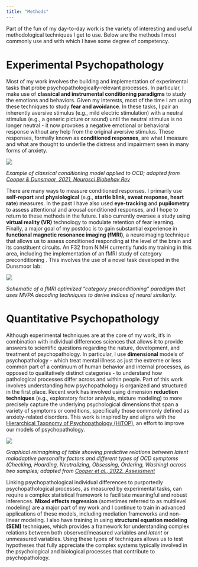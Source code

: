 ```yaml
---
title: "Methods"
---
```


Part of the fun of my day-to-day work is the variety of interesting and useful methodological techniques I get to use. Below are the methods I most commonly use and with which I have some degree of competency.

# Experimental Psychopathology

Most of my work involves the building and implementation of experimental tasks that probe psychopathologically-relevant processes. In particular, I make use of **classical and instrumental conditioning paradigms** to study the emotions and behaviors. Given my interests, most of the time I am using these techniques to study **fear and avoidance**. In these tasks, I pair an inherently aversive stimulus (e.g., mild electric stimulation) with a neutral stimulus (e.g., a generic picture or sound) until the neutral stimulus is no longer neutral - it now provokes a negative emotional or behavioral response without any help from the original aversive stimulus. These responses, formally known as **conditioned responses**, are what I measure and what are thought to underlie the distress and impairment seen in many forms of anxiety.

![](images/ocd_conditioning_nbr.png)

*Example of classical conditioning model applied to OCD; adapted from [Cooper & Dunsmoor, 2021, Neurosci Biobehav Rev](https://www.sciencedirect.com/science/article/abs/pii/S0149763421003262)*

There are many ways to measure conditioned responses. I primarily use **self-report** and **physiological** (e.g., **startle blink, sweat response, heart rate**) measures. In the past I have also used **eye-tracking** and **pupilometry** to assess attentional and arousal conditioned responses, and I hope to return to these methods in the future. I also currently oversee a study using **virtual reality (VR)** technology to modulate retention of fear learning. Finally, a major goal of my postdoc is to gain substantial experience in **functional magnetic resonance imaging (fMRI)**, a neuroimaging technique that allows us to assess conditioned responding at the level of the brain and its constituent circuits. An F32 from NIMH currently funds my training in this area, including the implementation of an fMRI study of category preconditioning . This involves the use of a novel task developed in the Dunsmoor lab:

![](images/spoc_paradigm_cooper_f32.png)

*Schematic of a fMRI optimized "category preconditioning" paradigm that uses MVPA decoding techniques to derive indices of neural similarity.*

# Quantitative Psychopathology

Although experimental techniques are at the core of my work, it's in combination with individual differences sciences that allows it to provide answers to scientific questions regarding the nature, development, and treatment of psychopathology. In particular, I use **dimensional** models of psychopathology - which treat mental illness as just the extreme or less common part of a continuum of human behavior and internal processes, as opposed to qualitatively distinct categories - to understand how pathological processes differ across and within people. Part of this work involves understanding how psychopathology is organized and structured in the first place. Recent work has involved using dimension **reduction techniques** (e.g., exploratory factor analysis, mixture modeling) to more precisely capture the underlying psychological dimensions that span a variety of symptoms or conditions, specifically those commonly defined as anxiety-related disorders. This work is inspired by and aligns with the [Hierarchical Taxonomy of Psychopathology (HiTOP)](https://renaissance.stonybrookmedicine.edu/HITOP), an effort to improve our models of psychopathology.

![](images/ocir%20pid5%20efa%20score%20subscale%20coefs_ax.png)

*Graphical reimagining of table showing predictive relations between latent maladaptive personality factors and different types of OCD symptoms (Checking, Hoarding, Neutralizing, Obsessing, Ordering, Washing) across two samples; adapted from [Cooper et al., 2022, Assessment](https://journals.sagepub.com/doi/full/10.1177/10731911211070623)*

Linking psychopathological individual differences to purportedly psychopathological processes, as measured by experimental tasks, can require a complex statistical framework to facilitate meaningful and robust inferences. **Mixed effects regression** (sometimes referred to as multilevel modeling) are a major part of my work and I continue to train in advanced applications of these models, including mediation frameworks and non-linear modeling. I also have training in using **structural equation modeling (SEM)** techniques, which provides a framework for understanding complex relations between both observed/measured variables and *latent* or unmeasured variables. Using these types of techniques allows us to test hypotheses that fully appreciate the complex systems typically involved in the psychological and biological processes that contribute to psychopathology.
